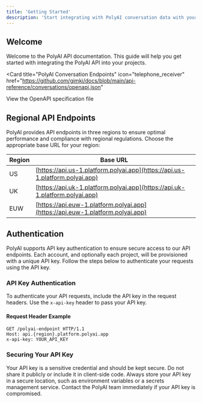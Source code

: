 ```yaml
---
title: 'Getting Started'
description: 'Start integrating with PolyAI conversation data with your system'
---
```


## Welcome

Welcome to the PolyAI API documentation. This guide will help you get started with integrating the PolyAI API into your projects.


<Card
  title="PolyAI Conversation Endpoints"
  icon="telephone_receiver"
  href="https://github.com/gimki/docs/blob/main/api-reference/conversations/openapi.json"
>
  View the OpenAPI specification file
</Card>

## Regional API Endpoints

PolyAI provides API endpoints in three regions to ensure optimal performance and compliance with regional regulations. Choose the appropriate base URL for your region:

| Region | Base URL                                |
|--------|-----------------------------------------|
| US     | [https://api.us-1.platform.polyai.app](https://api.us-1.platform.polyai.app)   |
| UK     | [https://api.uk-1.platform.polyai.app](https://api.uk-1.platform.polyai.app)   |
| EUW    | [https://api.euw-1.platform.polyai.app](https://api.euw-1.platform.polyai.app) |



## Authentication

PolyAI supports API key authentication to ensure secure access to our API endpoints. Each account, and optionally each project, will be provisioned with a unique API key. Follow the steps below to authenticate your requests using the API key.

### API Key Authentication

To authenticate your API requests, include the API key in the request headers. Use the `x-api-key` header to pass your API key.

#### Request Header Example

```http
GET /polyai-endpoint HTTP/1.1
Host: api.{region}.platform.polyai.app
x-api-key: YOUR_API_KEY
```

### Securing Your API Key
Your API key is a sensitive credential and should be kept secure. Do not share it publicly or include it in client-side code. Always store your API key in a secure location, such as environment variables or a secrets management service. 
Contact the PolyAI team immediately if your API key is compromised.

